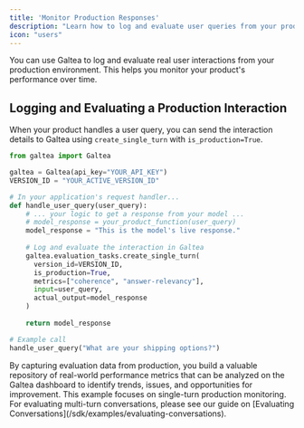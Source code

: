 ```yaml
---
title: 'Monitor Production Responses'
description: "Learn how to log and evaluate user queries from your production environment."
icon: "users"
---
```


You can use Galtea to log and evaluate real user interactions from your production environment. This helps you monitor your product's performance over time.

## Logging and Evaluating a Production Interaction

When your product handles a user query, you can send the interaction details to Galtea using `create_single_turn` with `is_production=True`.

```python
from galtea import Galtea

galtea = Galtea(api_key="YOUR_API_KEY")
VERSION_ID = "YOUR_ACTIVE_VERSION_ID"

# In your application's request handler...
def handle_user_query(user_query):
    # ... your logic to get a response from your model ...
    # model_response = your_product_function(user_query)
    model_response = "This is the model's live response."
    
    # Log and evaluate the interaction in Galtea
    galtea.evaluation_tasks.create_single_turn(
      version_id=VERSION_ID,
      is_production=True,
      metrics=["coherence", "answer-relevancy"],
      input=user_query,
      actual_output=model_response
    )
    
    return model_response

# Example call
handle_user_query("What are your shipping options?")
```

<Info>
  By capturing evaluation data from production, you build a valuable repository of real-world performance metrics that can be analyzed on the Galtea dashboard to identify trends, issues, and opportunities for improvement.
</Info>

<Note>
  This example focuses on single-turn production monitoring. For evaluating multi-turn conversations, please see our guide on [Evaluating Conversations](/sdk/examples/evaluating-conversations).
</Note>